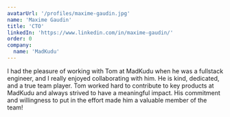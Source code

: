 ```yaml
---
avatarUrl: '/profiles/maxime-gaudin.jpg'
name: 'Maxime Gaudin'
title: 'CTO'
linkedIn: 'https://www.linkedin.com/in/maxime-gaudin/'
order: 0
company:
  name: 'MadKudu'
---
```


I had the pleasure of working with Tom at MadKudu when he was a fullstack engineer, and I really enjoyed collaborating with him. He is kind, dedicated, and a true team player. Tom worked hard to contribute to key products at MadKudu and always strived to have a meaningful impact. His commitment and willingness to put in the effort made him a valuable member of the team!
